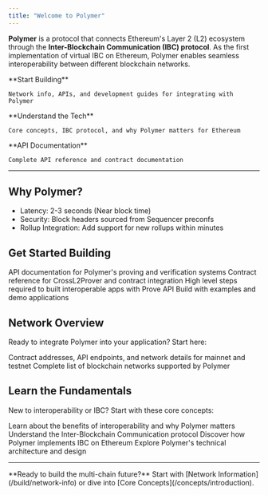 ```yaml
---
title: "Welcome to Polymer"
---
```


**Polymer** is a protocol that connects Ethereum's Layer 2 (L2) ecosystem through the **Inter-Blockchain Communication (IBC) protocol**. As the first implementation of virtual IBC on Ethereum, Polymer enables seamless interoperability between different blockchain networks.

<CardGroup cols={3}>
  <Card title="🔨 Build" icon="hammer" href="/build/network-info">
    **Start Building**
    
    Network info, APIs, and development guides for integrating with Polymer
  </Card>
  
  <Card title="📚 Learn" icon="book-open" href="/concepts/introduction">
    **Understand the Tech**
    
    Core concepts, IBC protocol, and why Polymer matters for Ethereum
  </Card>
  
  <Card title="🔧 API Reference" icon="code" href="/api-reference/introduction">
    **API Documentation**
    
    Complete API reference and contract documentation
  </Card>
</CardGroup>

---

## Why Polymer?

- Latency: 2-3 seconds (Near block time)
- Security: Block headers sourced from Sequencer preconfs
- Rollup Integration: Add support for new rollups within minutes

## Get Started Building

<Columns cols={2}>
  <Card
    title="Prove API"
    icon="shield-check"
    href="/api-reference/introduction"
  >
    API documentation for Polymer's proving and verification systems
  </Card>
  <Card
    title="Smart Contracts"
    icon="file-contract"
    href="/api-reference/contracts/crossl2-prover"
  >
    Contract reference for CrossL2Prover and contract integration
  </Card>
  <Card
    title="Integration Overview"
    icon="file-contract"
    href="/api-reference/contracts/crossl2-prover"
  >
    High level steps required to built interoperable apps with Prove API 
  </Card>
  <Card
    title="Examples"
    icon="rocket"
    href="/quickstart"
  >
    Build with examples and demo applications
  </Card>
</Columns>

## Network Overview

Ready to integrate Polymer into your application? Start here:

<Columns cols={2}>
  <Card
    title="Polymer Details"
    icon="network-wired"
    href="/build/network-info"
  >
    Contract addresses, API endpoints, and network details for mainnet and testnet
  </Card>
  <Card
    title="Supported Chains"
    icon="link"
    href="/build/supported-chains"
  >
    Complete list of blockchain networks supported by Polymer
  </Card>  
</Columns>

## Learn the Fundamentals

New to interoperability or IBC? Start with these core concepts:

<Columns cols={2}>
  <Card
    title="Why Polymer?"
    icon="question-circle"
    href="/why-polymer/overview"
  >
    Learn about the benefits of interoperability and why Polymer matters
  </Card>
  <Card
    title="IBC Fundamentals"
    icon="link"
    href="/concepts/ibc-fundamentals"
  >
    Understand the Inter-Blockchain Communication protocol
  </Card>
  <Card
    title="Virtual IBC"
    icon="network-wired" 
    href="/concepts/virtual-ibc"
  >
    Discover how Polymer implements IBC on Ethereum
  </Card>
  <Card
    title="Architecture"
    icon="sitemap"
    href="/concepts/architecture"
  >
    Explore Polymer's technical architecture and design
  </Card>
</Columns>



---

<Info>
  **Ready to build the multi-chain future?** Start with [Network Information](/build/network-info) or dive into [Core Concepts](/concepts/introduction).
</Info>
